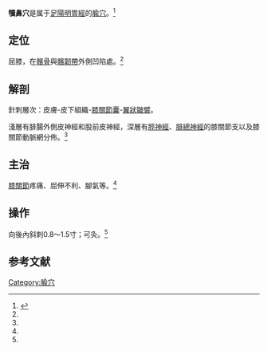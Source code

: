 {{Infobox acupoint
|name = 犢鼻穴
|image = 
|imagesize = 
|caption =
|simplified = 犊鼻
|traditional = 犢鼻
|code = ST35
|pinyin = Dúbí
|meridian = 足陽明胃經
|location = 在[[髕骨|髕骨]]與[[髕韌帶|髕韌帶]]外側凹陷處
|treat = [[膝關節|膝關節]]疼痛、屈伸不利、腳氣等
|processing = 向後內斜刺0.8～1.5寸；可灸
|footnotes = 
}}
'''犢鼻穴'''是属于[[足陽明胃經|足陽明胃經]]的[[腧穴|腧穴]]。<ref name="针灸学">{{Cite book |title=针灸学 |url=https://archive.org/details/zhenjiuxue0000unse |author=孙国杰 主编 |publisher=[[上海科学技术出版社|上海科学技术出版社]] |year=1997 |pages=[https://archive.org/details/zhenjiuxue0000unse/page/55 55] |isbn=7-5323-4102-X}}</ref>

==定位==
屈膝，在[[髕骨|髕骨]]與[[髕韌帶|髕韌帶]]外側凹陷處。<ref name="针灸学"/>

==解剖==
針刺層次：皮膚-皮下組織-[[膝關節囊|膝關節囊]]-[[翼狀皺襞|翼狀皺襞]]。

淺層有腓腸外側皮神經和股前皮神經，深層有[[脛神經|脛神經]]、[[腓總神經|腓總神經]]的膝關節支以及膝關節動脈網分佈。<ref name="针灸学"/>

==主治==
[[膝關節|膝關節]]疼痛、屈伸不利、腳氣等。<ref name="针灸学"/>

==操作==
向後內斜刺0.8～1.5寸；可灸。<ref name="针灸学"/>

==参考文献==
{{reflist}}

{{经络}}
{{足陽明胃經}}

{{DEFAULTSORT:D}}
[[Category:腧穴|Category:腧穴]]